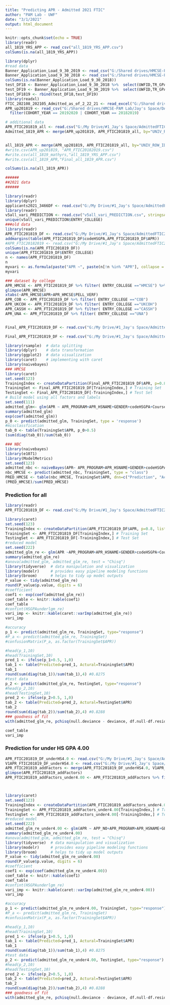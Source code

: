 ---
title: "Predicting APR - Admitted 2021 FTIC"
author: "PAM Lab - UWF"
date: "3/1/2021"
output: html_document
---

```{r setup, include=FALSE}
knitr::opts_chunk$set(echo = TRUE)
library(readr)
all_1819_YRS_APP <- read_csv("all_1819_YRS_APP.csv")
colSums(is.na(all_1819_YRS_APP))
```

```{r eval=FALSE, include=FALSE}
library(dplyr)
#read data
Banner_Application_Load_9_30_2019 <- read_csv("G:/Shared drives/HMCSE-PAM Lab/DATA 202101/Admissions Data 2018-2020/Banner Application Load 9.30.2019.csv")
Banner_Application_Load_9_30_2018 <- read_csv("G:/Shared drives/HMCSE-PAM Lab/DATA 202101/Admissions Data 2018-2020/Banner Application Load 9.30.2018.csv")
colSums(is.na(Banner_Application_Load_9_30_2018))
test_DF18 <- Banner_Application_Load_9_30_2018 %>%  select(UWFID,TR_GPA,HS_CEEB,HS_NAME,HS_CNTY, contains("YRS"), APP_PAID, APP_NO, APP_STATUS) 
test_DF19 <- Banner_Application_Load_9_30_2019 %>%  select(UWFID,TR_GPA,HS_CEEB,HS_NAME,HS_CNTY,contains("YRS"), APP_PAID, APP_NO, APP_STATUS) 
test_DF1819 <- rbind(test_DF18,test_DF19)
library(readxl)
FTIC_202108_202105_Admitted_as_of_2_22_21 <- read_excel("G:/Shared drives/HMCSE-PAM Lab/DATA 202101/Admissions Data 2018-2020/FTIC 202108 202105 Admitted as of 2-22-21.xlsx")
APR_up201819 <- read_csv("G:/Shared drives/HMCSE-PAM Lab/Jay's Space/DATA/CSE_ALL_ENR_up2020.csv") %>% 
  filter(COHORT_YEAR == 20192020 | COHORT_YEAR == 20182019)

# additional data
APR_FTIC201819_all <- read.csv("G:/My Drive/#1_Jay's Space/AdmittedFTIC2021/APR_FTIC201819_all.csv", stringsAsFactors=TRUE) %>% select(-1)
Admitted_1819_APR <- merge(APR_up201819, APR_FTIC201819_all, by="UNIV_ROW_ID", all = T)


all_1819_APR <- merge(APR_up201819, APR_FTIC201819_all, by="UNIV_ROW_ID", all = T)
#write.csv(APR_up201819, "APR_FTIC20182019.csv")
#write.csv(all_1819_mathyrs,"all_1819_YRS_APP.csv")
#write.csv(all_1819_APR,"Final_all_1819_APR.csv")

colSums(is.na(all_1819_APR))
```

```{r}
######
##2021 data
######

library(readr)
library(dplyr)
applicants2021_3466DF <- read.csv("G:/My Drive/#1_Jay's Space/AdmittedFTIC2021/applicants2021_3466DF.csv", stringsAsFactors=TRUE) 
library(readr)
v5all_vari_PREDICTION <- read.csv("v5all_vari_PREDICTION.csv", stringsAsFactors=TRUE)
unique(v5all_vari_PREDICTION$ENTRY_COLLEGE)
###old data
library(readr)
APR_FTIC201819_DF <- read.csv("G:/My Drive/#1_Jay's Space/AdmittedFTIC2021/APR_FTIC201819_DF.csv",stringsAsFactors=TRUE) %>% select(-1)#2137
addmargins(table(APR_FTIC201819_DF$codeHSGPA,APR_FTIC201819_DF$APR))
#APR_FTIC20182019 <- read.csv("G:/My Drive/#1_Jay's Space/AdmittedFTIC2021/APR_FTIC20182019.csv", stringsAsFactors=TRUE)
colSums(is.na(APR_FTIC201819_DF))
unique(APR_FTIC201819_DF$ENTRY_COLLEGE)
n <- names(APR_FTIC201819_DF)
n
myvari <- as.formula(paste("APR ~", paste(n[!n %in% "APR"], collapse = " + ")))
myvari

### dataset by college
APR_HMCSE <- APR_FTIC201819_DF %>% filter( ENTRY_COLLEGE =="HMCSE") %>% select(1:12)
glimpse(APR_HMCSE)
xtabs(~APR_HMCSE$APR+APR_HMCSE$PELL_VERF)
APR_COB <- APR_FTIC201819_DF %>% filter( ENTRY_COLLEGE =="COB")
APR_UKCOH <- APR_FTIC201819_DF %>% filter( ENTRY_COLLEGE =="UKCOH")
APR_CASSH <- APR_FTIC201819_DF %>% filter( ENTRY_COLLEGE =="CASSH")
APR_UNA <- APR_FTIC201819_DF %>% filter( ENTRY_COLLEGE =="UNA")


Final_APR_FTIC201819_DF <- read.csv("G:/My Drive/#1_Jay's Space/AdmittedFTIC2021/Final_all_1819_APR.csv",stringsAsFactors=TRUE) %>% select(-2)#2137


```


```{r }

Final_APR_FTIC201819_DF <- read.csv("G:/My Drive/#1_Jay's Space/AdmittedFTIC2021/Final_all_1819_APR.csv",stringsAsFactors=TRUE) %>% select(-2)#2137

library(rsample)  # data splitting 
library(dplyr)    # data transformation
library(ggplot2)  # data visualization
library(caret)    # implementing with caret
library(naivebayes)
### HMCSE
library(caret)
set.seed(123)
TrainingIndex <- createDataPartition(Final_APR_FTIC201819_DF$APR, p=0.8, list = FALSE)
TrainingSet <- Final_APR_FTIC201819_DF[TrainingIndex,] # Training Set
TestingSet <- Final_APR_FTIC201819_DF[-TrainingIndex,] # Test Set
# Build model using all factors and labels
set.seed(111)
admitted_glm<- glm(APR ~ APR_PROGRAM+APR_HSNAME+GENDER+codeHSGPA+CourseWork+Top5PassRate+HS_MAT_YRS_index +HS_ENG_YRS_index, data = TrainingSet, family="binomial")
summary(admitted_glm)
exp(coef(admitted_glm))
p_0 <- predict(admitted_glm, TrainingSet, type = 'response')
#misclassfication
tab_0 <- table(TrainingSet$APR, p_0>0.5)
(sum(diag(tab_0))/sum(tab_0))

### NBC
library(naivebayes)
library(e1071)
library(ModelMetrics)
set.seed(123)
admitted_nbc <- naiveBayes(APR~ APR_PROGRAM+APR_HSNAME+GENDER+codeHSGPA+CourseWork+Top5PassRate+HS_MAT_YRS_index +HS_ENG_YRS_index, data = TrainingSet,, usekernel = T, usepoisson = T, laplace = 0)
nbc_HMCSE <- predict(admitted_nbc, TrainingSet, type = "class")
PRED_HMCSE <- table(nbc_HMCSE, TrainingSet$APR, dnn=c("Prediction", "Actual"))
(PRED_HMCSE)/sum(PRED_HMCSE)

```

### Prediction for all

```{R}
library(readr)
APR_FTIC201819_DF <- read.csv("G:/My Drive/#1_Jay's Space/AdmittedFTIC2021/APR_FTIC201819_DF.csv",stringsAsFactors=TRUE) %>% select(-1)#2137

library(caret)
set.seed(123)
TrainingIndex <- createDataPartition(APR_FTIC201819_DF$APR, p=0.8, list = FALSE)
TrainingSet <- APR_FTIC201819_DF[TrainingIndex,] # Training Set
TestingSet <- APR_FTIC201819_DF[-TrainingIndex,] # Test Set
#reduced model
set.seed(222)
admitted_glm_re <- glm(APR ~APR_PROGRAM+APR_HSNAME+GENDER+codeHSGPA+CourseWork+Top5PassRate*codeHSGPA+ETHNICITY+HS_MAT_YRS_index +HS_ENG_YRS_index, data = TrainingSet, family="binomial")
summary(admitted_glm_re)
#anova(admitted_glm, admitted_glm_re, test = "Chisq")
library(tidyverse)  # data manipulation and visualization
library(modelr)     # provides easy pipeline modeling functions
library(broom)      # helps to tidy up model outputs
P_value <- tidy(admitted_glm_re)
round(P_value$p.value, digits = 6)
#coefficient
coef1 <- exp(coef(admitted_glm_re))
coef_table <- knitr::kable(coef1)
coef_table
#confint(HSGPAunderlgm_re)
vari_imp <- knitr::kable(caret::varImp(admitted_glm_re))
vari_imp

#accuracy 
p_1 <- predict(admitted_glm_re, TrainingSet, type="response")
#P_a <- predict(admitted_glm_re, TrainingSet)
#confusionMatrix(P_a, as.factor(TrainingSet$APR))

#head(p_1,10)
#head(TrainingSet,10)
pred_1 <- ifelse(p_1>0.5, 1,0)
tab_1 <- table(Predicted=pred_1, Actural=TrainingSet$APR)
tab_1
round(sum(diag(tab_1))/sum(tab_1),4) #0.8275
#test data
p_2 <- predict(admitted_glm_re, TestingSet, type="response")
#head(p_2,10)
#head(TestingSet,10)
pred_2 <- ifelse(p_2>0.5, 1,0)
tab_2 <- table(Predicted=pred_2, Actural=TestingSet$APR)
tab_2
round(sum(diag(tab_2))/sum(tab_2),4) #0.8288
### goodness of fit
with(admitted_glm_re, pchisq(null.deviance - deviance, df.null-df.residual, lower.tail=F))#p-value==1.86439e-162
```

```{r}
coef_table
vari_imp
```









### Prediction for under HS GPA 4.00

```{r}
APR_FTIC201819_DF_underHS4.0 <- read.csv("G:/My Drive/#1_Jay's Space/AdmittedFTIC2021/APR_FTIC20182019.csv",stringsAsFactors=TRUE)
V1APR_FTIC201819_DF_underHS4.0 <- read.csv("G:/My Drive/#1_Jay's Space/AdmittedFTIC2021/APR_FTIC201819_all.csv",stringsAsFactors=TRUE)
APR_FTIC201819_addFactors <- merge(APR_FTIC201819_DF_underHS4.0, V1APR_FTIC201819_DF_underHS4.0,  by="UNIV_ROW_ID", all=T )  #2137 
glimpse(APR_FTIC201819_addFactors)
APR_FTIC201819_addFactors_under4.00 <- APR_FTIC201819_addFactors %>% filter(GPA_HIGHSCHOOL< 4.00) #1277



library(caret)
set.seed(123)
TrainingIndex <- createDataPartition(APR_FTIC201819_addFactors_under4.00$APR, p=0.8, list = FALSE)
TrainingSet <- APR_FTIC201819_addFactors_under4.00[TrainingIndex,] # Training Set
TestingSet <- APR_FTIC201819_addFactors_under4.00[-TrainingIndex,] # Test Set
#reduced model
set.seed(222)
admitted_glm_re_under4.00 <- glm(APR ~ APP_NO+APR_PROGRAM+APR_HSNAME+GENDER+codeHSGPA+CourseWork+Top5PassRate*codeHSGPA+ETHNICITY+HS_MAT_YRS_index +HS_ENG_YRS_index +COUNTY_GROUP, data = TrainingSet, family="binomial")
summary(admitted_glm_re_under4.00)
#anova(admitted_glm, admitted_glm_re, test = "Chisq")
library(tidyverse)  # data manipulation and visualization
library(modelr)     # provides easy pipeline modeling functions
library(broom)      # helps to tidy up model outputs
P_value <- tidy(admitted_glm_re_under4.00)
round(P_value$p.value, digits = 6)
#coefficient
coef1 <- exp(coef(admitted_glm_re_under4.00))
coef_table <- knitr::kable(coef1)
coef_table
#confint(HSGPAunderlgm_re)
vari_imp <- knitr::kable(caret::varImp(admitted_glm_re_under4.00))
vari_imp

#accuracy 
p_1 <- predict(admitted_glm_re_under4.00, TrainingSet, type="response")
#P_a <- predict(admitted_glm_re, TrainingSet)
#confusionMatrix(P_a, as.factor(TrainingSet$APR))

#head(p_1,10)
#head(TrainingSet,10)
pred_1 <- ifelse(p_1>0.5, 1,0)
tab_1 <- table(Predicted=pred_1, Actural=TrainingSet$APR)
tab_1
round(sum(diag(tab_1))/sum(tab_1),4) #0.8275
#test data
p_2 <- predict(admitted_glm_re_under4.00, TestingSet, type="response")
#head(p_2,10)
#head(TestingSet,10)
pred_2 <- ifelse(p_2>0.5, 1,0)
tab_2 <- table(Predicted=pred_2, Actural=TestingSet$APR)
tab_2
round(sum(diag(tab_2))/sum(tab_2),4) #0.8288
### goodness of fit
with(admitted_glm_re, pchisq(null.deviance - deviance, df.null-df.residual, lower.tail=F))#p-value==1.86439e-162

```

